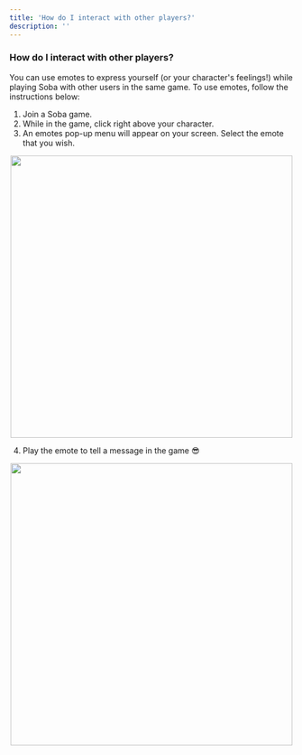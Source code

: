 ```yaml
---
title: 'How do I interact with other players?'
description: ''
---
```


### How do I interact with other players?

You can use emotes to express yourself (or your character's feelings!) while playing Soba with other users in the same game. To use emotes, follow the instructions below:

1. Join a Soba game.
2. While in the game, click right above your character.
3. An emotes pop-up menu will appear on your screen. Select the emote that you wish.

<p align="center">
  <img width="500" noZoom src="https://i.imgur.com/K2mOdpA.png" />
</p>

4. Play the emote to tell a message in the game 😎

<p align="center">
  <img width="500" noZoom src="https://i.imgur.com/y7LEofo.png" />
</p>
